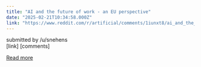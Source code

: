 ```yaml
---
title: "AI and the future of work - an EU perspective"
date: "2025-02-21T10:34:58.000Z"
link: "https://www.reddit.com/r/artificial/comments/1iunxt8/ai_and_the_future_of_work_an_eu_perspective/"
---
```


submitted by    /u/snehens  
 [link]   [comments]

[Read more](https://www.reddit.com/r/artificial/comments/1iunxt8/ai_and_the_future_of_work_an_eu_perspective/)
